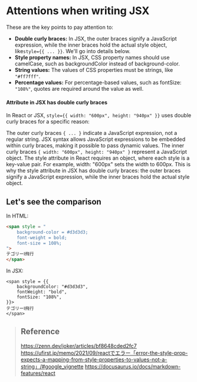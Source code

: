 # Attentions when writing JSX

These are the key points to pay attention to:
- **Double curly braces:** In JSX, the outer braces signify a JavaScript expression, while the inner braces hold the actual style object, like```style={{ ... }}```. We'll go into details below.
- **Style property names:** In JSX, CSS property names should use camelCase, such as backgroundColor instead of background-color.
- **String values:** The values of CSS properties must be strings, like ```"#ff7fff"```.
- **Percentage values:** For percentage-based values, such as fontSize: ```"108%"```, quotes are required around the value as well.

#### Attribute in JSX has double curly braces
In React or JSX, ```style={{ width: "600px", height: "940px" }}``` uses double curly braces for a specific reason:

The outer curly braces ```{ ... }``` indicate a JavaScript expression, not a regular string. JSX syntax allows JavaScript expressions to be embedded within curly braces, making it possible to pass dynamic values.
The inner curly braces ```{ width: "600px", height: "940px" }``` represent a JavaScript object. The style attribute in React requires an object, where each style is a key-value pair. For example, width: "600px" sets the width to 600px.
This is why the style attribute in JSX has double curly braces: the outer braces signify a JavaScript expression, while the inner braces hold the actual style object.


## Let's see the comparison
In HTML:
```html showLineNumbers
<span style = "
    background-color = #d3d3d3; 
    font-weight = bold; 
    font-size = 108%;
">
テゴリーⅠ飛行
</span> 
```
In JSX:
```JSX showLineNumbers
<span style = {{
    backgroundColor: "#d3d3d3", 
    fontWeight: "bold", 
    fontSize: "108%",
}}>
テゴリーⅠ飛行
</span> 
```


> ## Reference
> https://zenn.dev/joker/articles/bf8648cded2fc7    
> https://ufirst.jp/memo/2021/09/reactでエラー「error-the-style-prop-expects-a-mapping-from-style-properties-to-values-not-a-string」/#google_vignette
> https://docusaurus.io/docs/markdown-features/react
